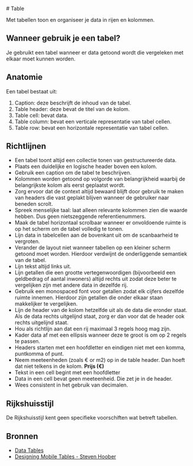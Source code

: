
<Meta title="CSS Components/Table" />

<Description># Table</Description>

Met tabellen toon en organiseer je data in rijen en kolommen.

## Wanneer gebruik je een tabel?

Je gebruikt een tabel wanneer er data getoond wordt die vergeleken met elkaar moet kunnen worden.

## Anatomie

Een tabel bestaat uit:

1. Caption: deze beschrijft de inhoud van de tabel.
2. Table header: deze bevat de titel van de kolom.
3. Table cell: bevat data.
4. Table column: bevat een verticale representatie van tabel cellen.
5. Table row: bevat een horizontale representatie van tabel cellen.

## Richtlijnen

- Een tabel toont altijd een collectie tonen van gestructureerde data.
- Plaats een duidelijke en logische header boven een kolom.
- Gebruik een caption om de tabel te beschrijven.
- Kolommen worden getoond op volgorde van belangrijkheid waarbij de belangrijkste kolom als eerst geplaatst wordt.
- Zorg ervoor dat de context altijd bewaard blijft door gebruik te maken van headers die vast geplakt blijven wanneer de gebruiker naar beneden scrolt.
- Spreek menselijke taal: laat alleen relevante kolommen zien die waarde hebben. Dus geen nietszeggende referentienummers.
- Maak de tabel horizontaal scrolbaar wanneer er onvoldoende ruimte is op het scherm om de tabel volledig te tonen.
- Lijn data in tabelcellen aan de bovenkant uit om de scanbaarheid te vergroten.
- Verander de layout niet wanneer tabellen op een kleiner scherm getoond moet worden. Hierdoor verdwijnt de onderliggende semantiek van de tabel.
- Lijn tekst altijd links uit.
- Lijn getallen die een grootte vertegenwoordigen (bijvoorbeeld een geldbedrag of aantal inwoners) altijd rechts uit zodat deze beter te vergelijken zijn met andere data in dezelfde rij.
- Gebruik een monospaced font voor getallen zodat elk cijfers dezelfde ruimte innemen. Hierdoor zijn getallen die onder elkaar staan makkelijker te vergelijken.
- Lijn de header van de kolom hetzelfde uit als de data die eronder staat. Als de data rechts uitgelijnd staat, zorg er dan voor dat de header ook rechts uitgelijnd staat.
- Hou als richtlijn aan dat een rij maximaal 3 regels hoog mag zijn.
- Kader data af met een ellipsis wanneer deze te groot is om op 2 regels te passen.
- Headers starten met een hoofdletter en eindigen niet met een komma, puntkomma of punt.
- Neem meeteenheden (zoals € or m2) op in de table header. Dan hoeft dat niet telkens in de kolom. **Prijs (€)**
- Tekst in een cell begint met een hoofdletter
- Data in een cell bevat geen meeteenheid. Die zet je in de header.
- Wees consistent in het gebruik van decimalen.

## Rijkshuisstijl

De Rijkshuisstijl kent geen specifieke voorschiften wat betreft tabellen.

## Bronnen

- [Data Tables](https://web.archive.org/web/20220315222659/https://inclusive-components.design/data-tables/)
- [Designing Mobile Tables - Steven Hoober](https://web.archive.org/web/20211221193450/https://www.uxmatters.com/mt/archives/2020/07/designing-mobile-tables.php)
